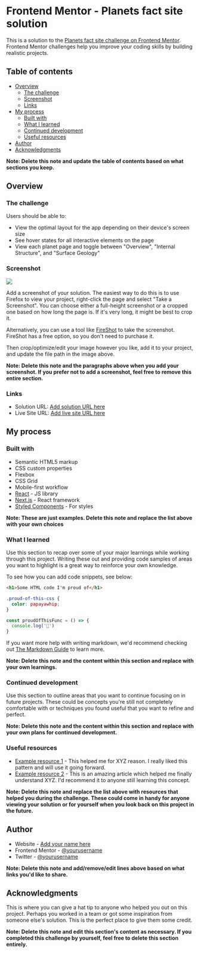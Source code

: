 

<Meta title="Introduction" />

# Frontend Mentor - Planets fact site solution

This is a solution to the [Planets fact site challenge on Frontend Mentor](https://www.frontendmentor.io/challenges/planets-fact-site-gazqN8w_f). Frontend Mentor challenges help you improve your coding skills by building realistic projects. 

## Table of contents

- [Overview](#overview)
  - [The challenge](#the-challenge)
  - [Screenshot](#screenshot)
  - [Links](#links)
- [My process](#my-process)
  - [Built with](#built-with)
  - [What I learned](#what-i-learned)
  - [Continued development](#continued-development)
  - [Useful resources](#useful-resources)
- [Author](#author)
- [Acknowledgments](#acknowledgments)

**Note: Delete this note and update the table of contents based on what sections you keep.**

## Overview

### The challenge

Users should be able to:

- View the optimal layout for the app depending on their device's screen size
- See hover states for all interactive elements on the page
- View each planet page and toggle between "Overview", "Internal Structure", and "Surface Geology"

### Screenshot

![](./screenshot.jpg)

Add a screenshot of your solution. The easiest way to do this is to use Firefox to view your project, right-click the page and select "Take a Screenshot". You can choose either a full-height screenshot or a cropped one based on how long the page is. If it's very long, it might be best to crop it.

Alternatively, you can use a tool like [FireShot](https://getfireshot.com/) to take the screenshot. FireShot has a free option, so you don't need to purchase it. 

Then crop/optimize/edit your image however you like, add it to your project, and update the file path in the image above.

**Note: Delete this note and the paragraphs above when you add your screenshot. If you prefer not to add a screenshot, feel free to remove this entire section.**

### Links

- Solution URL: [Add solution URL here](https://your-solution-url.com)
- Live Site URL: [Add live site URL here](https://your-live-site-url.com)

## My process

### Built with

- Semantic HTML5 markup
- CSS custom properties
- Flexbox
- CSS Grid
- Mobile-first workflow
- [React](https://reactjs.org/) - JS library
- [Next.js](https://nextjs.org/) - React framework
- [Styled Components](https://styled-components.com/) - For styles

**Note: These are just examples. Delete this note and replace the list above with your own choices**

### What I learned

Use this section to recap over some of your major learnings while working through this project. Writing these out and providing code samples of areas you want to highlight is a great way to reinforce your own knowledge.

To see how you can add code snippets, see below:

```html
<h1>Some HTML code I'm proud of</h1>
```
```css
.proud-of-this-css {
  color: papayawhip;
}
```
```js
const proudOfThisFunc = () => {
  console.log('🎉')
}
```

If you want more help with writing markdown, we'd recommend checking out [The Markdown Guide](https://www.markdownguide.org/) to learn more.

**Note: Delete this note and the content within this section and replace with your own learnings.**

### Continued development

Use this section to outline areas that you want to continue focusing on in future projects. These could be concepts you're still not completely comfortable with or techniques you found useful that you want to refine and perfect.

**Note: Delete this note and the content within this section and replace with your own plans for continued development.**

### Useful resources

- [Example resource 1](https://www.example.com) - This helped me for XYZ reason. I really liked this pattern and will use it going forward.
- [Example resource 2](https://www.example.com) - This is an amazing article which helped me finally understand XYZ. I'd recommend it to anyone still learning this concept.

**Note: Delete this note and replace the list above with resources that helped you during the challenge. These could come in handy for anyone viewing your solution or for yourself when you look back on this project in the future.**

## Author

- Website - [Add your name here](https://www.your-site.com)
- Frontend Mentor - [@yourusername](https://www.frontendmentor.io/profile/yourusername)
- Twitter - [@yourusername](https://www.twitter.com/yourusername)

**Note: Delete this note and add/remove/edit lines above based on what links you'd like to share.**

## Acknowledgments

This is where you can give a hat tip to anyone who helped you out on this project. Perhaps you worked in a team or got some inspiration from someone else's solution. This is the perfect place to give them some credit.

**Note: Delete this note and edit this section's content as necessary. If you completed this challenge by yourself, feel free to delete this section entirely.**
